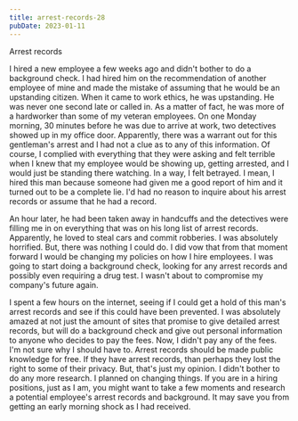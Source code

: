 ```yaml
---
title: arrest-records-28
pubDate: 2023-01-11
---
```


Arrest records

I hired a new employee a few weeks ago and didn't bother to do a background check. I had hired him on the recommendation of another employee of mine and made the mistake of assuming that he would be an upstanding citizen. When it came to work ethics, he was upstanding. He was never one second late or called in. As a matter of fact, he was more of a hardworker than some of my veteran employees. On one Monday morning, 30 minutes before he was due to arrive at work, two detectives showed up in my office door. Apparently, there was a warrant out for this gentleman's arrest and I had not a clue as to any of this information. Of course, I complied with everything that they were asking and felt terrible when I knew that my employee would be showing up, getting arrested, and I would just be standing there watching. In a way, I felt betrayed. I mean, I hired this man because someone had given me a good report of him and it turned out to be a complete lie. I'd had no reason to inquire about his arrest records or assume that he had a record. 

An hour later, he had been taken away in handcuffs and the detectives were filling me in on everything that was on his long list of arrest records. Apparently, he loved to steal cars and commit robberies. I was absolutely horrified. But, there was nothing I could do. I did vow that from that moment forward I would be changing my policies on how I hire employees. I was going to start doing a background check, looking for any arrest records and possibly even requiring a drug test. I wasn't about to compromise my company's future again. 

I spent a few hours on the internet, seeing if I could get a hold of this man's arrest records and see if this could have been prevented. I was absolutely amazed at not just the amount of sites that promise to give detailed arrest records, but will do a background check and give out personal information to anyone who decides to pay the fees. Now, I didn't pay any of the fees. I'm not sure why I should have to. Arrest records should be made public knowledge for free. If they have arrest records, than perhaps they lost the right to some of their privacy. But, that's just my opinion. I didn't bother to do any more research. I planned on changing things. If you are in a hiring positions, just as I am, you might want to take a few moments and research a potential employee's arrest records and background. It may save you from getting an early morning shock as I had received.
